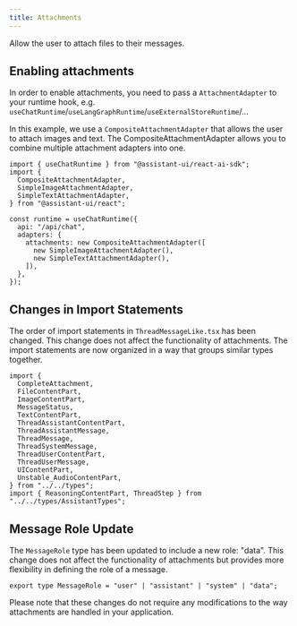```yaml
---
title: Attachments
---
```


Allow the user to attach files to their messages.

## Enabling attachments

In order to enable attachments, you need to pass a `AttachmentAdapter` to your runtime hook, e.g. `useChatRuntime`/`useLangGraphRuntime`/`useExternalStoreRuntime`/...

In this example, we use a `CompositeAttachmentAdapter` that allows the user to attach images and text.
The CompositeAttachmentAdapter allows you to combine multiple attachment adapters into one.

```tsx title="/app/MyRuntimeProvider.tsx"
import { useChatRuntime } from "@assistant-ui/react-ai-sdk";
import {
  CompositeAttachmentAdapter,
  SimpleImageAttachmentAdapter,
  SimpleTextAttachmentAdapter,
} from "@assistant-ui/react";

const runtime = useChatRuntime({
  api: "/api/chat",
  adapters: {
    attachments: new CompositeAttachmentAdapter([
      new SimpleImageAttachmentAdapter(),
      new SimpleTextAttachmentAdapter(),
    ]),
  },
});
```

## Changes in Import Statements

The order of import statements in `ThreadMessageLike.tsx` has been changed. This change does not affect the functionality of attachments. The import statements are now organized in a way that groups similar types together.

```tsx
import {
  CompleteAttachment,
  FileContentPart,
  ImageContentPart,
  MessageStatus,
  TextContentPart,
  ThreadAssistantContentPart,
  ThreadAssistantMessage,
  ThreadMessage,
  ThreadSystemMessage,
  ThreadUserContentPart,
  ThreadUserMessage,
  UIContentPart,
  Unstable_AudioContentPart,
} from "../../types";
import { ReasoningContentPart, ThreadStep } from "../../types/AssistantTypes";
```

## Message Role Update

The `MessageRole` type has been updated to include a new role: "data". This change does not affect the functionality of attachments but provides more flexibility in defining the role of a message.

```tsx
export type MessageRole = "user" | "assistant" | "system" | "data";
```

Please note that these changes do not require any modifications to the way attachments are handled in your application.